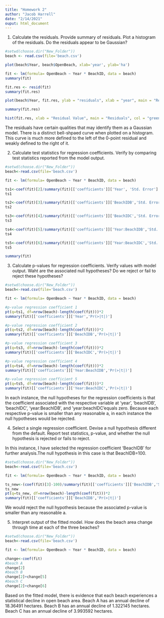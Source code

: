 ```yaml
---
title: "Homework 2"
author: "Jacob Harrell"
date: "2/14/2021"
ouput: html_document
---
```


1. Calculate the residuals. Provide summary of residuals. Plot a histogram of the residuals. Do the residuals appear to be Gaussian?

```r
#setwd(choose.dir("New_Folder"))
beach <- read.csv(file='beach.csv')

plot(beach$Year, beach$OpenBeach, xlab='year', ylab='ha')

fit <- lm(formula= OpenBeach ~ Year * BeachID, data = beach)
summary(fit)

fit.res <- resid(fit)
summary(fit.res)

plot(beach$Year, fit.res, ylab = "residuals", xlab = "year", main = "Residuals for linear model")

summary(fit.res)

hist(fit.res, xlab = "Residual Value", main = "Residuals", col = "green", border = "black")

```


The residuals have certain qualities that may identify them as a Gaussian model. There is a distinct bell-shpaed curve when plotted on a histogram. This curve is much more defined to the left of the 0-point residual and weakly defined to the right of it. 

2. Calculate test statistics for regression coefficients. Verify by comparing test statistics reported from the model output.

```r
#setwd(choose.dir("New_Folder"))
beach<-read.csv(file='beach.csv')

fit <- lm(formula= OpenBeach ~ Year * BeachID, data = beach)

ts1<-coef(fit)[2]/summary(fit)[['coefficients']]['Year', 'Std. Error']
ts1

ts2<-coef(fit)[3]/summary(fit)[['coefficients']]['BeachIDB','Std. Error']
ts2

ts3<-coef(fit)[4]/summary(fit)[['coefficients']]['BeachIDC','Std. Error']
ts3

ts4<-coef(fit)[5]/summary(fit)[['coefficients']]['Year:BeachIDB','Std. Error']
ts4

ts5<-coef(fit)[6]/summary(fit)[['coefficients']]['Year:BeachIDC','Std. Error']
ts5

summary(fit)

```

3. Calculate p-values for regression coefficients. Verify values with model output. Waht are the associated null hypotheses? Do we reject or fail to reject these hypotheses?

```r
#setwd(choose.dir("New_Folder"))
beach<-read.csv(file='beach.csv')

fit <- lm(formula= OpenBeach ~ Year * BeachID, data = beach)

#p-value regression coefficient 1
pt(q=ts1, df=nrow(beach)-length(coef(fit)))*2
summary(fit)[['coefficients']]['Year','Pr(>|t|)']

#p-value regression coefficient 2
pt(q=ts2, df=nrow(beach)-length(coef(fit)))*2
summary(fit)[['coefficients']]['BeachIDB','Pr(>|t|)']

#p-value regression coefficient 3
pt(q=ts3, df=nrow(beach)-length(coef(fit)))*2
summary(fit)[['coefficients']]['BeachIDC','Pr(>|t|)']

#p-value regression coefficient 4
pt(q=ts4, df=nrow(beach)-length(coef(fit)))*2
summary(fit)[['coefficients']]['Year:BeachIDB','Pr(>|t|)']

#p-value regression coefficient 5
pt(q=ts5, df=nrow(beach)-length(coef(fit)))*2
summary(fit)[['coefficients']]['Year:BeachIDC','Pr(>|t|)']

```

In each instance, the null hypotheses for the regression coefficients is that the coefficient associated with the respective variable at 'year', 'beachIDB', 'beachIDC', 'year:BeachIDB', and 'year:beachIDC'equals zero. Because each respective p-value is smaller than any reasonable a, in each instance the null hypotheses would be rejected.

4. Select a single regression coefficient. Devise a null hypothesis different from the default. Report test statistics, p-value, and whether the null hypothesis is rejected or fails to reject. 

In this instance, I have selected the regression coefficient 'BeachIDB' for further analysis.The null hypothesis in this case is that BeachIDB=100. 

```r
#setwd(choose.dir("New_Folder"))
beach<-read.csv(file='beach.csv')

fit <- lm(formula= OpenBeach ~ Year * BeachID, data = beach)

ts_new<-(coef(fit)[3]-100)/summary(fit)[['coefficients']]['BeachIDB','Std. Error']
ts_new
pt(q=ts_new, df=nrow(beach)-length(coef(fit)))*2
summary(fit)[['coefficients']]['BeachIDB','Pr(>|t|)']

```
We would reject the null hypothesis because the associated p-value is smaller than any reasonable a. 

5. Interpret output of the fitted model. How does the beach area change through time at each of the three beaches?

```r

#setwd(choose.dir("New_Folder"))
beach<-read.csv(file='beach.csv')

fit <- lm(formula= OpenBeach ~ Year * BeachID, data = beach)

change<-coef(fit)
#beach A
change[2]
#beach B
change[2]+change[5]
#beach C
change[2]+change[6]

```

Based on the fitted model, there is evidence that each beach experiences a statistical decline in open beach area.
Beach A has an annual decline of 18.36491 hectares.
Beach B has an annual decline of 1.322145 hectares.
Beach C has an annual decline of 3.993592 hectares. 


